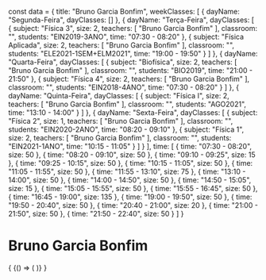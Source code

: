const data = {
  title: "Bruno Garcia Bonfim",
  weekClasses: [
    {
      dayName: "Segunda-Feira",
      dayClasses: []
    },
    {
      dayName: "Terça-Feira",
      dayClasses: [
        {
          subject: "Física 3",
          size: 2,
          teachers: [
            "Bruno Garcia Bonfim"
          ],
          classroom: "",
          students: "EIN2019-3ANO",
          time: "07:30 - 08:20"
        },
        {
          subject: "Física Aplicada",
          size: 2,
          teachers: [
            "Bruno Garcia Bonfim"
          ],
          classroom: "",
          students: "ELE2021-1SEM+ELM2021",
          time: "19:00 - 19:50"
        }
      ]
    },
    {
      dayName: "Quarta-Feira",
      dayClasses: [
        {
          subject: "Biofísica",
          size: 2,
          teachers: [
            "Bruno Garcia Bonfim"
          ],
          classroom: "",
          students: "BIO2019",
          time: "21:00 - 21:50"
        },
        {
          subject: "Física 4",
          size: 2,
          teachers: [
            "Bruno Garcia Bonfim"
          ],
          classroom: "",
          students: "EIN2018-4ANO",
          time: "07:30 - 08:20"
        }
      ]
    },
    {
      dayName: "Quinta-Feira",
      dayClasses: [
        {
          subject: "Física I",
          size: 2,
          teachers: [
            "Bruno Garcia Bonfim"
          ],
          classroom: "",
          students: "AGO2021",
          time: "13:10 - 14:00"
        }
      ]
    },
    {
      dayName: "Sexta-Feira",
      dayClasses: [
        {
          subject: "Física 2",
          size: 1,
          teachers: [
            "Bruno Garcia Bonfim"
          ],
          classroom: "",
          students: "EIN2020-2ANO",
          time: "08:20 - 09:10"
        },
        {
          subject: "Física 1",
          size: 2,
          teachers: [
            "Bruno Garcia Bonfim"
          ],
          classroom: "",
          students: "EIN2021-1ANO",
          time: "10:15 - 11:05"
        }
      ]
    }
  ],
  time: [
    {
      time: "07:30 - 08:20",
      size: 50
    },
    {
      time: "08:20 - 09:10",
      size: 50
    },
    {
      time: "09:10 - 09:25",
      size: 15
    },
    {
      time: "09:25 - 10:15",
      size: 50
    },
    {
      time: "10:15 - 11:05",
      size: 50
    },
    {
      time: "11:05 - 11:55",
      size: 50
    },
    {
      time: "11:55 - 13:10",
      size: 75
    },
    {
      time: "13:10 - 14:00",
      size: 50
    },
    {
      time: "14:00 - 14:50",
      size: 50
    },
    {
      time: "14:50 - 15:05",
      size: 15
    },
    {
      time: "15:05 - 15:55",
      size: 50
    },
    {
      time: "15:55 - 16:45",
      size: 50
    },
    {
      time: "16:45 - 19:00",
      size: 135
    },
    {
      time: "19:00 - 19:50",
      size: 50
    },
    {
      time: "19:50 - 20:40",
      size: 50
    },
    {
      time: "20:40 - 21:00",
      size: 20
    },
    {
      time: "21:00 - 21:50",
      size: 50
    },
    {
      time: "21:50 - 22:40",
      size: 50
    }
  ]
}

# Bruno Garcia Bonfim

<div>
  {
    <BrowserOnly>
      {() => (
        <Grid
          title={data.title}
          weekClasses={data.weekClasses}
          time={data.time}
        />
      )}
    </BrowserOnly>
  }
</div>
